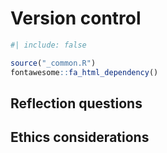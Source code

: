 # Version control {#sec-version-control}

```r
#| include: false

source("_common.R")
fontawesome::fa_html_dependency()
```



## <i class="fas fa-lightbulb"></i> Reflection questions  


## <i class="fas fa-balance-scale"></i> Ethics considerations 


